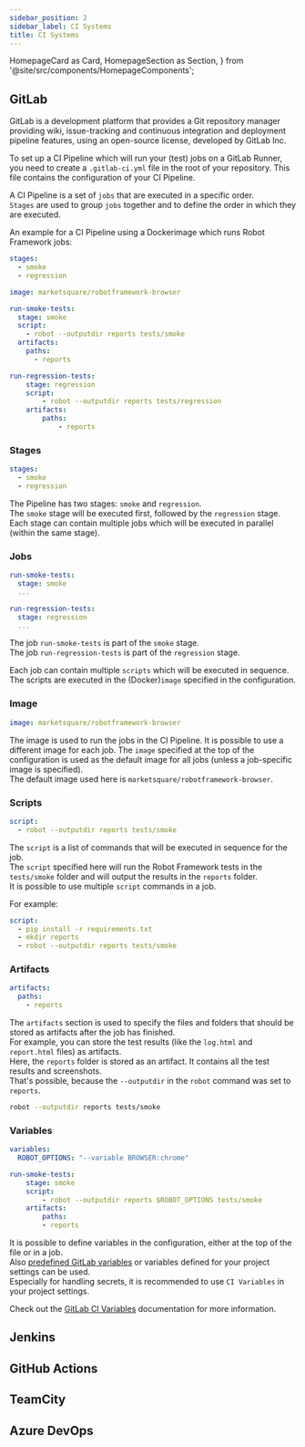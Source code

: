 ```yaml
---
sidebar_position: 2
sidebar_label: CI Systems
title: CI Systems
---
```


  HomepageCard as Card,
  HomepageSection as Section,
} from '@site/src/components/HomepageComponents';

 <Section title="CI Systems">
            <Card
              title="GitLab"
              description="The One DevOps Platform"
              to="/docs/using_rf_in_ci_systems/ci#gitlab"
            />
            <Card
              title="Jenkins"
              description="An open source automation server which enables developers around the world to reliably build, test, and deploy their software"
              to="/docs/using_rf_in_ci_systems/ci#jenkins"
            />
            <Card
              title="GitHub Actions"
              description="Automate, customize, and execute your software development workflows right in your repository with GitHub Actions."
              to="/docs/using_rf_in_ci_systems/ci#github-actions"
            />
            <Card
              title="Azure DevOps"
              description="Plan smarter, collaborate better, and ship faster with a set of modern dev services"
              to="/docs/using_rf_in_ci_systems/ci#azure-devops"
            />
            <Card
              title="TeamCity"
              description="TeamCity is a continuous integration server that integrates with all major IDEs, version control and issue tracking systems"
              to="/docs/using_rf_in_ci_systems/ci#teamcity"
            />
          </Section>

## GitLab

GitLab is a development platform that provides a Git repository manager providing wiki, issue-tracking and continuous integration and deployment pipeline features, using an open-source license, developed by GitLab Inc.

To set up a CI Pipeline which will run your (test) jobs on a GitLab Runner, you need to create a `.gitlab-ci.yml` file in the root of your repository. This file contains the configuration of your CI Pipeline.

A CI Pipeline is a set of `jobs` that are executed in a specific order.  
`Stages` are used to group `jobs` together and to define the order in which they are executed.

An example for a CI Pipeline using a Dockerimage which runs Robot Framework jobs:

``` yaml title=".gitlab-ci.yml"
stages:
  - smoke
  - regression

image: marketsquare/robotframework-browser

run-smoke-tests:
  stage: smoke
  script:
    - robot --outputdir reports tests/smoke
  artifacts:
    paths:
      - reports

run-regression-tests:
    stage: regression
    script:
        - robot --outputdir reports tests/regression
    artifacts:
        paths:
            - reports
```

### Stages

``` yaml title=".gitlab-ci.yml"
stages:
  - smoke
  - regression
``` 

The Pipeline has two stages: `smoke` and `regression`.  
The `smoke` stage will be executed first, followed by the `regression` stage.  
Each stage can contain multiple jobs which will be executed in parallel (within the same stage).

### Jobs

``` yaml title=".gitlab-ci.yml"
run-smoke-tests:
  stage: smoke
  ...

run-regression-tests:
  stage: regression
  ...
```

The job `run-smoke-tests` is part of the `smoke` stage.  
The job `run-regression-tests` is part of the `regression` stage.  

Each job can contain multiple `scripts` which will be executed in sequence.  
The scripts are executed in the (Docker)`image` specified in the configuration.

### Image

``` yaml title=".gitlab-ci.yml"
image: marketsquare/robotframework-browser
```

The image is used to run the jobs in the CI Pipeline. It is possible to use a different image for each job. The `image` specified at the top of the configuration is used as the default image for all jobs (unless a job-specific image is specified).  
The default image used here is `marketsquare/robotframework-browser`.

### Scripts

``` yaml title=".gitlab-ci.yml"
script:
  - robot --outputdir reports tests/smoke
```

The `script` is a list of commands that will be executed in sequence for the job.  
The `script` specified here will run the Robot Framework tests in the `tests/smoke` folder and will output the results in the `reports` folder.  
It is possible to use multiple `script` commands in a job.

For example:

``` yaml title=".gitlab-ci.yml"
script:
  - pip install -r requirements.txt
  - mkdir reports
  - robot --outputdir reports tests/smoke
```

### Artifacts

``` yaml title=".gitlab-ci.yml"
artifacts:
  paths:
    - reports
```

The `artifacts` section is used to specify the files and folders that should be stored as artifacts after the job has finished.  
For example, you can store the test results (like the `log.html` and `report.html` files) as artifacts.  
Here, the `reports` folder is stored as an artifact. It contains all the test results and screenshots.  
That's possible, because the `--outputdir` in the `robot` command was set to `reports`.

``` bash
robot --outputdir reports tests/smoke
```  

### Variables

``` yaml title=".gitlab-ci.yml"
variables:
  ROBOT_OPTIONS: "--variable BROWSER:chrome"

run-smoke-tests:
    stage: smoke
    script:
        - robot --outputdir reports $ROBOT_OPTIONS tests/smoke
    artifacts:
        paths:
        - reports
``` 

It is possible to define variables in the configuration, either at the top of the file or in a job.  
Also [predefined GitLab variables](https://docs.gitlab.com/ee/ci/variables/predefined_variables.html) or variables defined for your project settings can be used.  
Especially for handling secrets, it is recommended to use `CI Variables` in your project settings.  

Check out the [GitLab CI Variables](https://docs.gitlab.com/ee/ci/variables/README.html) documentation for more information.  


## Jenkins

## GitHub Actions

## TeamCity

## Azure DevOps